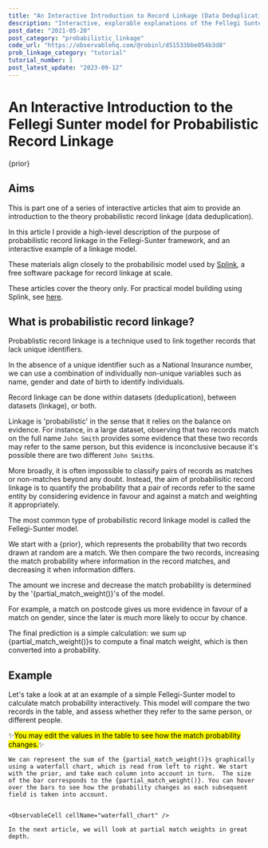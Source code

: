 ```yaml
---
title: "An Interactive Introduction to Record Linkage (Data Deduplication)"
description: "Interactive, explorable explanations of the Fellegi Sunter model, providing an introduction to probabilistic record linkage (data deduplication)."
post_date: "2021-05-20"
post_category: "probabilistic_linkage"
code_url: "https://observablehq.com/@robinl/d51533bbe054b3d8"
prob_linkage_category: "tutorial"
tutorial_number: 1
post_latest_update: "2023-09-12"
---
```













# An Interactive Introduction to the Fellegi Sunter model for Probabilistic Record Linkage


<DefinitionToolTip term="prior" />

{prior}

## Aims

This is part one of a series of interactive articles that aim to provide an introduction to the theory probabilistic record linkage (data deduplication).

In this article I provide a high-level description of the purpose of probabilistic record linkage in the Fellegi-Sunter framework, and an interactive example of a linkage model.

These materials align closely to the probabilisic model used by [Splink](http://github.com/moj-analytical-services/splink), a free software package for record linkage at scale.

These articles cover the theory only.  For practical model building using Splink, see [here](https://moj-analytical-services.github.io/splink/demos/tutorials/00_Tutorial_Introduction.html).

## What is probabilistic record linkage?

Probablistic record linkage is a technique used to link together records that lack unique identifiers.

In the absence of a unique identifier such as a National Insurance number, we can use a combination of individually non-unique variables such as name, gender and date of birth to identify individuals.

Record linkage can be done within datasets (deduplication), between datasets (linkage), or both.

Linkage is 'probabilistic' in the sense that it relies on the balance on evidence. For instance, in a large dataset, observing that two records match on the full name `John Smith` provides some evidence that these two records may refer to the same person, but this evidence is inconclusive because it's possible there are two different `John Smith`s.

More broadly,  it is often impossible to classify pairs of records as matches or non-matches beyond any doubt. Instead, the aim of probabilisitic record linkage is to quantify the probability that a pair of records refer to the same entity by considering evidence in favour and against a match and weighting it appropriately.

The most common type of probabilistic record linkage model is called the Fellegi-Sunter model.

We start with a {prior}, which represents the probability that two records drawn at random are a match. We then compare the two records, increasing the match probability where information in the record matches, and decreasing it when information differs.

The amount we increse and decrease the match probability is determined by the '{partial_match_weight()}'s of the model.

For example, a match on postcode gives us more evidence in favour of a match on gender, since the later is much more likely to occur by chance.

The final prediction is a simple calculation:  we sum up {partial_match_weight()}s to compute a final match weight, which is then converted into a probability.

## Example

Let's take a look at at an example of a simple Fellegi-Sunter model to calculate match probability interactively. This model will compare the two records in the table, and assess whether they refer to the same person, or different people.

✨<mark>You may edit the values in the table to see how the match probability changes.</mark>✨


<WithObservableProvider notebook={notebook}>
    <ObservableCell cellName="input_table" />
    <ObservableCell cellName="estimated_probability" />

    We can represent the sum of the {partial_match_weight()}s graphically using a waterfall chart, which is read from left to right. We start with the prior, and take each column into account in turn.  The size of the bar corresponds to the {partial_match_weight()}. You can hover over the bars to see how the probability changes as each subsequent field is taken into account.


    <ObservableCell cellName="waterfall_chart" />

    In the next article, we will look at partial match weights in great depth.

</WithObservableProvider>




